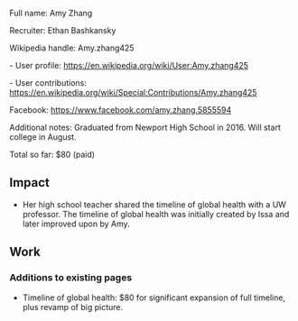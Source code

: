 Full name: Amy Zhang

Recruiter: Ethan Bashkansky

Wikipedia handle: Amy.zhang425

- User profile: https://en.wikipedia.org/wiki/User:Amy.zhang425

- User contributions: https://en.wikipedia.org/wiki/Special:Contributions/Amy.zhang425

Facebook: https://www.facebook.com/amy.zhang.5855594

Additional notes: Graduated from Newport High School in 2016. Will start college in August.

Total so far: $80 (paid)

== Impact ==

* Her high school teacher shared the timeline of global health with a UW professor. The timeline of global health was initially created by Issa and later improved upon by Amy.

== Work ==

=== Additions to existing pages ===

* Timeline of global health: $80 for significant expansion of full timeline, plus revamp of big picture.

